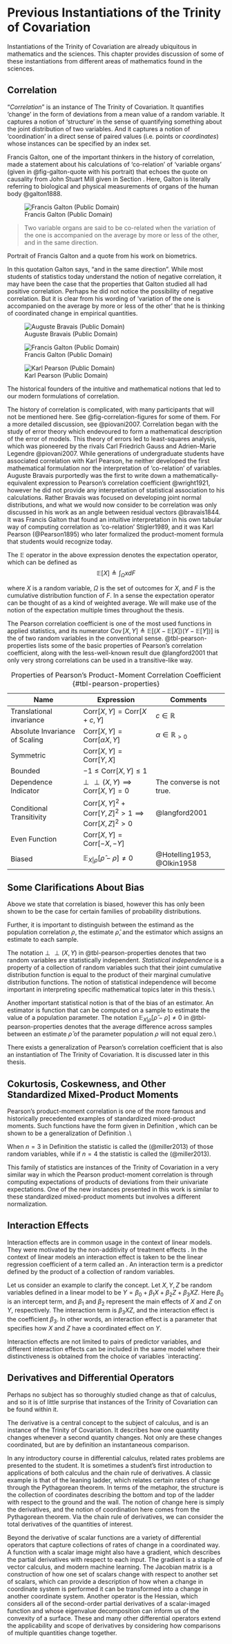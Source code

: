 # Previous Instantiations of the Trinity of Covariation

Instantiations of the Trinity of Covariation are already ubiquitous in mathematics and the sciences. This chapter provides discussion of some of these instantiations from different areas of mathematics found in the sciences.

## Correlation

"*Correlation*" is an instance of The Trinity of Covariation. It quantifies 'change' in the form of deviations from a mean value of a random variable. It captures a notion of 'structure' in the sense of quantifying something about the joint distribution of two variables. And it captures a notion of 'coordination' in a direct sense of paired values (i.e. points or *coordinates*) whose instances can be specified by an index set.

Francis Galton, one of the important thinkers in the history of correlation, made a statement about his calculations of 'co-relation' of 'variable organs' (given in @fig-galton-quote with his portrait) that echoes the quote on causality from John Stuart Mill given in Section \ref{sec:trinityofcovariation}. Here, Galton is literally referring to biological and physical measurements of organs of the human body @galton1888.

::: {#fig-galton-quote layout-ncol=2}

![Francis Galton (Public Domain)](https://upload.wikimedia.org/wikipedia/commons/e/ec/Francis_Galton_1850s.jpg)

> Two variable organs are said to be co-related when the variation of the one is accompanied on the average by more or less of the other, and in the same direction.


Portrait of Francis Galton and a quote from his work on biometrics.
:::

In this quotation Galton says, "and in the same direction". While most students of statistics today understand the notion of negative correlation, it may have been the case that the properties that Galton studied all had positive correlation. Perhaps he did not notice the possibility of negative correlation. But it is clear from his wording of 'variation of the one is accompanied on the average by more or less of the other' that he is thinking of coordinated change in empirical quantities.

::: {#fig-correlation-figures layout-ncol=3}

![Auguste Bravais (Public Domain) ](https://upload.wikimedia.org/wikipedia/commons/2/28/Bravais2.gif)

![Francis Galton (Public Domain)](https://upload.wikimedia.org/wikipedia/commons/a/ae/Sir_Francis_Galton_by_Charles_Wellington_Furse.jpg)

![Karl Pearson (Public Domain)](https://upload.wikimedia.org/wikipedia/commons/1/18/Karl_Pearson%2C_1912.jpg)

The historical founders of the intuitive and mathematical notions that led to our modern formulations of correlation.
:::

The history of correlation is complicated, with many participants that will not be mentioned here. See @fig-correlation-figures for some of them. For a more detailed discussion, see @piovani2007. Correlation began with the study of error theory which endevoured to form a mathematical description of the error of models. This theory of errors led to least-squares analysis, which was pioneered by the rivals Carl Friedrich Gauss and Adrien-Marie Legendre @piovani2007. While generations of undergraduate students have associated correlation with Karl Pearson, he neither developed the first mathematical formulation nor the interpretation of 'co-relation' of variables. Auguste Bravais purportedly was the first to write down a mathematically-equivalent expression to Pearson's correlation coefficient @wright1921, however he did not provide any interpretation of statistical association to his calculations. Rather Bravais was focused on developing joint normal distributions, and what we would now consider to be correlation was only discussed in his work as an angle between residual vectors @bravais1844. It was Francis Galton that found an intuitive interpretation in his own tabular way of computing correlation as 'co-relation' Stigler1989, and it was Karl Pearson (@Pearson1895) who later formalized the product-moment formula that students would recognize today.


\begin{equation}
\text{Corr}\left[ X, Y\right] \triangleq \frac{\mathbb{E}\left[ \left( X - \mathbb{E}\left[ X \right] \right) \left( Y - \mathbb{E}\left[ Y \right] \right) \right]}{\sqrt{\mathbb{E}\left[\left( X - \mathbb{E}\left[ X \right] \right)^2 \right] \mathbb{E}\left[\left( Y - \mathbb{E}\left[ Y \right] \right)^2 \right]}}
\end{equation}

The $\mathbb{E}$ operator in the above expression denotes the expectation operator, which can be defined as 
$$\mathbb{E}[X] \triangleq \int_{\Omega} x dF$$

where $X$ is a random variable, $\Omega$ is the set of outcomes for $X$, and $F$ is the cumulative distribution function of $F$.\footnote{It is possible to define the expectation operator in a more general way, but it will suffice for our purposes.} In a sense the expectation operator can be thought of as a kind of weighted average. We will make use of the notion of the expectation multiple times throughout the thesis.

The Pearson correlation coefficient is one of the most used functions in applied statistics, and its numerator $\operatorname{Cov}[X,Y] \triangleq \mathbb{E}\left[ \left( X - \mathbb{E}\left[ X \right] \right) \left( Y - \mathbb{E}\left[ Y \right] \right) \right]$ is the \textit{covariance} of two random variables in the conventional sense. @tbl-pearson-properties lists some of the basic properties of Pearson's correlation coefficient, along with the less-well-known result due @langford2001 that only very strong correlations can be used in a transitive-like way.

| Name | Expression | Comments |
| --- | --- | --- |
| Translational invariance | $\text{Corr}\left[ X, Y\right] = \text{Corr}\left[ X + c, Y\right]$ | $c \in \mathbb{R}$ |
| Absolute Invariance of Scaling | $\text{Corr}\left[ X, Y\right] = \text{Corr}\left[ \alpha X, Y\right]$ | $\alpha \in \mathbb{R}_{>0}$ |
| Symmetric | $\text{Corr}\left[ X, Y\right] = \text{Corr}\left[ Y, X\right]$ |
| Bounded | $-1 \leq \text{Corr}\left[ X, Y\right]  \leq 1$ |
| Dependence Indicator | $\perp\!\!\!\!\perp (X, Y) \implies \text{Corr}\left[ X, Y\right] = 0$ | The converse is not true. |
| Conditional Transitivity | $\text{Corr}\left[ X, Y\right]^2 + \text{Corr}\left[ Y,Z\right]^2 > 1 \implies \text{Corr}\left[ X, Z\right]^2 > 0$ | @langford2001 |
| Even Function | $\text{Corr}\left[ X, Y\right] = \text{Corr}\left[ -X, -Y\right]$ |
| Biased | $\mathbb{E}_{X|\rho}[\hat{\rho} - \rho] \neq 0$ | @Hotelling1953, @Olkin1958|
: Properties of Pearson's Product-Moment Correlation Coefficient {#tbl-pearson-properties}

::: {.callout-caution collapse="true"}
## Some Clarifications About Bias

Above we state that correlation is biased, however this has only been shown to be the case for certain families of probability distributions. 

Further, it is important to distinguish between the estimand as the population correlation $\rho$, the estimate $\hat \rho$, and the estimator which assigns an estimate to each sample.
:::

The notation $\perp\!\!\!\!\perp (X, Y)$ in @tbl-pearson-properties denotes that two random variables are statistically independent. *Statistical independence* is a property of a collection of random variables such that their joint cumulative distribution function is equal to the product of their marginal cumulative distribution functions. The notion of statistical independence will become important in interpreting specific mathematical topics later in this thesis.\\

Another important statistical notion is that of the bias of an estimator. An estimator is function that can be computed on a sample to estimate the value of a population parameter. The notation $\mathbb{E}_{X|\rho}[\hat{\rho} - \rho] \neq 0$ in @tbl-pearson-properties denotes that the average difference across samples between an estimate $\hat{\rho}$ of the parameter population $\rho$ will not equal zero.\\

There exists a generalization of Pearson's correlation coefficient that is also an instantiation of The Trinity of Covariation. It is discussed later in this thesis.

## Cokurtosis, Coskewness, and Other Standardized Mixed-Product Moments

Pearson's product-moment correlation is one of the more famous and historically precedented examples of standardized mixed-product moments. Such functions have the form given in Definition \ref{def:standardmixedproductmoment}, which can be shown to be a generalization of Definition \ref{def:pearsoncorrelation}.\\

\begin{Definition}[mydefinition=Standardized Mixed-Product Moment, label=def:standardmixedproductmoment]
Given a collection of real-valued random variables $\{X_1, \cdots, X_n \}$, their \underline{standardized mixed-product moment} is given by:

$$K \left[X_1, \cdots, X_n \right] \triangleq \frac{\mathbb{E} \left[ \prod_{j=1}^{n} \left( X_j - \mathbb{E} \left[ X_j \right] \right) \right]}{\prod_{j=1}^{n} \sqrt{\mathbb{E} \left[ \left (X_j - \mathbb{E} \left[ X_j \right] \right)^2 \right]}}$$
\end{Definition}

When $n=3$ in Definition \ref{def:standardmixedproductmoment} the statistic is called the \textit{coskewness} (@miller2013) of those random variables, while if $n=4$ the statistic is called the \textit{cokurtosis} (@miller2013).

This family of statistics are instances of the Trinity of Covariation in a very similar way in which the Pearson product-moment correlation is through computing expectations of products of deviations from their univariate expectations. One of the new instances presented in this work is similar to these standardized mixed-product moments but involves a different normalization.

## Interaction Effects

Interaction effects are in common usage in the context of linear models. They were motivated by the non-additivity of treatment effects \cite{Cox1984}. In the context of linear models an interaction effect is taken to be the linear regression coefficient of a term called an \textit{interaction term}. An interaction term is a predictor defined by the product of a collection of random variables.

Let us consider an example to clarify the concept. Let $X,Y,Z$ be random variables defined in a linear model to be $Y = \beta_0 + \beta_1 X + \beta_2 Z + \beta_3 X Z$. Here $\beta_0$ is an intercept term, and $\beta_1$ and $\beta_2$ represent the main effects of $X$ and $Z$ on $Y$, respectively.  The interaction term is $\beta_3 XZ$, and the interaction effect is the coefficient $\beta_3$. In other words, an interaction effect is a parameter that specifies how $X$ and $Z$ have a coordinated effect on $Y$.

Interaction effects are not limited to pairs of predictor variables, and different interaction effects can be included in the same model where their distinctiveness is obtained from the choice of variables `interacting'.

## Derivatives and Differential Operators

Perhaps no subject has so thoroughly studied change as that of calculus, and so it is of little surprise that instances of the Trinity of Covariation can be found within it.

The derivative is a central concept to the subject of calculus, and is an instance of the Trinity of Covariation. It describes how one quantity changes whenever a second quantity changes. Not only are these changes coordinated, but are by definition an instantaneous comparison.

In any introductory course in differential calculus, related rates problems are presented to the student. It is sometimes a student's first introduction to applications of both calculus and the chain rule of derivatives. A classic example is that of the leaning ladder, which relates certain rates of change through the Pythagorean theorem. In terms of the metaphor, the structure is the collection of coordinates describing the bottom and top of the ladder with respect to the ground and the wall. The notion of change here is simply the derivatives, and the notion of coordination here comes from the Pythagorean theorem. Via the chain rule of derivatives, we can consider the total derivatives of the quantities of interest.

Beyond the derivative of scalar functions are a variety of differential operators that capture collections of rates of change in a coordinated way. A function with a scalar image might also have a gradient, which describes the partial derivatives with respect to each input. The gradient is a staple of vector calculus, and modern machine learning. The Jacobian matrix is a construction of how one set of scalars change with respect to another set of scalars, which can provide a description of how when a change in coordinate system is performed it can be transformed into a change in another coordinate system. Another operator is the Hessian, which considers all of the second-order partial derivatives of a scalar-imaged function and whose eigenvalue decomposition can inform us of the convexity of a surface. These and many other differential operators extend the applicability and scope of derivatives by considering how comparisons of multiple quantities change together.